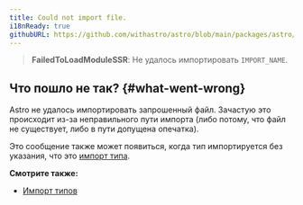 ```yaml
---
title: Could not import file.
i18nReady: true
githubURL: https://github.com/withastro/astro/blob/main/packages/astro/src/core/errors/errors-data.ts
---
```


> **FailedToLoadModuleSSR**: Не удалось импортировать `IMPORT_NAME`.

## Что пошло не так? \{#what-went-wrong\}

Astro не удалось импортировать запрошенный файл. Зачастую это происходит из-за неправильного пути импорта (либо потому, что файл не существует, либо в пути допущена опечатка).

Это сообщение также может появиться, когда тип импортируется без указания, что это [импорт типа](/ru/guides/typescript/#импорт-типов).

**Смотрите также:**

-  [Импорт типов](/ru/guides/typescript/#импорт-типов)